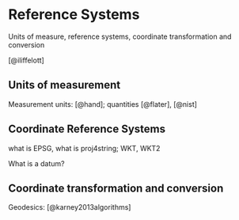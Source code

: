 # Reference Systems {#rs}

Units of measure, reference systems, coordinate transformation and
conversion

[@iliffelott]

## Units of measurement {#units}

Measurement units: [@hand]; quantities [@flater], [@nist]

## Coordinate Reference Systems {#crs}

what is EPSG, what is proj4string; WKT, WKT2

What is a datum?

## Coordinate transformation and conversion {#transform}

Geodesics: [@karney2013algorithms]

